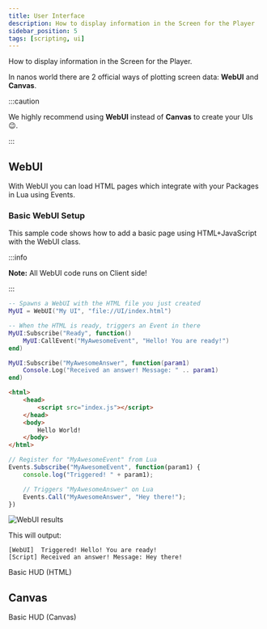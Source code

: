 ```yaml
---
title: User Interface
description: How to display information in the Screen for the Player
sidebar_position: 5
tags: [scripting, ui]
---
```




How to display information in the Screen for the Player.

In nanos world there are 2 official ways of plotting screen data: **WebUI** and **Canvas**.

:::caution

We highly recommend using **WebUI** instead of **Canvas** to create your UIs 😉.

:::


## WebUI

With WebUI you can load HTML pages which integrate with your Packages in Lua using Events.

### Basic WebUI Setup

This sample code shows how to add a basic page using HTML+JavaScript with the WebUI class.

:::info

**Note:** All WebUI code runs on Client side!

:::

```lua title="Client/Index.lua"
-- Spawns a WebUI with the HTML file you just created
MyUI = WebUI("My UI", "file://UI/index.html")

-- When the HTML is ready, triggers an Event in there
MyUI:Subscribe("Ready", function()
    MyUI:CallEvent("MyAwesomeEvent", "Hello! You are ready!")
end)

MyUI:Subscribe("MyAwesomeAnswer", function(param1)
    Console.Log("Received an answer! Message: " .. param1)
end)
```

```html title="Client/UI/index.html"
<html>
    <head>
        <script src="index.js"></script>
    </head>
    <body>
        Hello World!
    </body>
</html>
```

```javascript title="Client/UI/index.js"
// Register for "MyAwesomeEvent" from Lua
Events.Subscribe("MyAwesomeEvent", function(param1) {
    console.log("Triggered! " + param1);

    // Triggers "MyAwesomeAnswer" on Lua
    Events.Call("MyAwesomeAnswer", "Hey there!");
})
```

![WebUI results](/img/docs/user-interface.webp)

This will output:

```text
[WebUI]  Triggered! Hello! You are ready!
[Script] Received an answer! Message: Hey there!
```

<ReferenceLink href="getting-started/tutorials-and-examples/basic-hud-html">Basic HUD (HTML)</ReferenceLink>

## Canvas

<ReferenceLink href="getting-started/tutorials-and-examples/basic-hud-canvas">Basic HUD (Canvas)</ReferenceLink>

